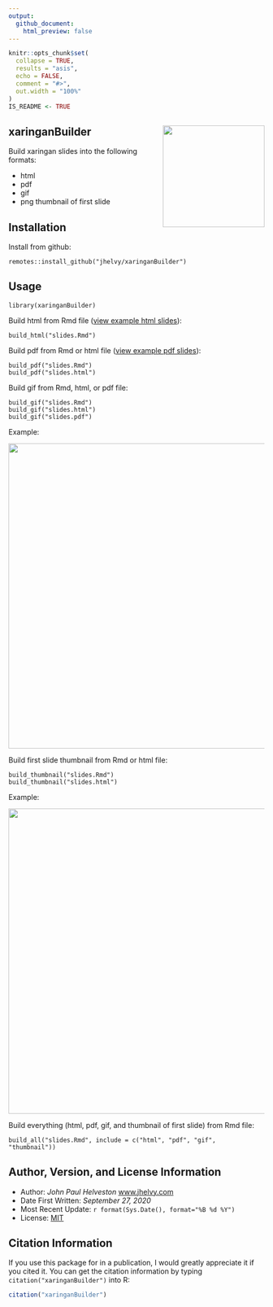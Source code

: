 ```yaml
---
output:
  github_document:
    html_preview: false
---
```


<!-- README.md is generated from README.Rmd. Please edit that file -->

```r
knitr::opts_chunk$set(
  collapse = TRUE,
  results = "asis",
  echo = FALSE,
  comment = "#>",
  out.width = "100%"
)
IS_README <- TRUE
```

## xaringanBuilder <img src="man/figures/hex_sticker.png" align="right" width="200"/>

Build xaringan slides into the following formats:

- html
- pdf
- gif
- png thumbnail of first slide

## Installation

Install from github:
```
remotes::install_github("jhelvy/xaringanBuilder")
```

## Usage
```
library(xaringanBuilder)
```

Build html from Rmd file ([view example html slides](https://jhelvy.github.io/xaringanBuilder/inst/example/slides.html)):
```
build_html("slides.Rmd")
```

Build pdf from Rmd or html file ([view example pdf slides](https://jhelvy.github.io/xaringanBuilder/inst/example/slides.pdf)):
```
build_pdf("slides.Rmd")
build_pdf("slides.html")
```

Build gif from Rmd, html, or pdf file:
```
build_gif("slides.Rmd")
build_gif("slides.html")
build_gif("slides.pdf")
```
Example:

<img src="man/figures/slides.gif" width=600>

Build first slide thumbnail from Rmd or html file:
```
build_thumbnail("slides.Rmd")
build_thumbnail("slides.html")
```
Example:

<img src="man/figures/slides.png" width=600>

Build everything (html, pdf, gif, and thumbnail of first slide) from Rmd file:
```
build_all("slides.Rmd", include = c("html", "pdf", "gif", "thumbnail"))
```

## Author, Version, and License Information

- Author: *John Paul Helveston* [www.jhelvy.com](http://www.jhelvy.com/)
- Date First Written: *September 27, 2020*
- Most Recent Update: `r format(Sys.Date(), format="%B %d %Y")`
- License: [MIT](https://github.com/jhelvy/xaringanBuilder/blob/master/LICENSE.md)

## Citation Information

If you use this package for in a publication, I would greatly appreciate it if you cited it. You can get the citation information by typing `citation("xaringanBuilder")` into R:

```r
citation("xaringanBuilder")
```
